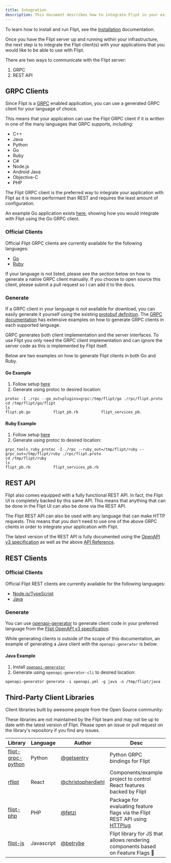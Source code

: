 ```yaml
---
title: Integration
description: This document describes how to integrate Flipt in your existing applications.
---
```


To learn how to install and run Flipt, see the [Installation](/installation)
documentation.

Once you have the Flipt server up and running within your infrastructure, the
next step is to integrate the Flipt client(s) with your applications that you
would like to be able to use with Flipt.

There are two ways to communicate with the Flipt server:

1. GRPC
2. REST API

## GRPC Clients

Since Flipt is a [GRPC](https://grpc.io/) enabled application, you can use a
generated GRPC client for your language of choice.

This means that your application can use the Flipt GRPC client if it is written
in one of the many languages that GRPC supports, including:

- C++
- Java
- Python
- Go
- Ruby
- C#
- Node.js
- Android Java
- Objective-C
- PHP

The Flipt GRPC client is the preferred way to integrate your application with
Flipt as it is more performant than REST and requires the least amount of
configuration.

An example Go application exists
[here](https://github.com/flipt-io/flipt/examples/basic), showing how you would
integrate with Flipt using the Go GRPC client.

### Official Clients

Official Flipt GRPC clients are currently available for the following languages:

- [Go](https://github.com/flipt-io/flipt-grpc-go)
- [Ruby](https://github.com/flipt-io/flipt-grpc-ruby)

If your language is not listed, please see the section below on how to generate
a native GRPC client manually. If you choose to open source this client, please
submit a pull request so I can add it to the docs.

### Generate

If a GRPC client in your language is not available for download, you can easily
generate it yourself using the existing
[protobuf definition](https://github.com/flipt-io/flipt/blob/main/rpc/flipt/flipt.proto).
The [GRPC documentation](https://grpc.io/docs/) has extensive examples on how to
generate GRPC clients in each supported language.

<Note>
  GRPC generates both client implementation and the server interfaces. To use
  Flipt you only need the GRPC client implementation and can ignore the server
  code as this is implemented by Flipt itself.
</Note>

Below are two examples on how to generate Flipt clients in both Go and Ruby.

#### Go Example

1. Follow setup [here](https://grpc.io/docs/quickstart/go/)
2. Generate using protoc to desired location:

```console
protoc -I ./rpc --go_out=plugins=grpc:/tmp/flipt/go ./rpc/flipt.proto
cd /tmp/flipt/go/flipt
ls
flipt.pb.go          flipt_pb.rb          flipt_services_pb.
```

#### Ruby Example

1. Follow setup [here](https://grpc.io/docs/quickstart/ruby/)
2. Generate using protoc to desired location:

```console
grpc_tools_ruby_protoc -I ./rpc --ruby_out=/tmp/flipt/ruby --grpc_out=/tmp/flipt/ruby ./rpc/flipt.proto
cd /tmp/flipt/ruby
ls
flipt_pb.rb          flipt_services_pb.rb
```

## REST API

Flipt also comes equipped with a fully functional REST API. In fact, the Flipt UI is completely backed by this same API. This means that anything that can be done in the Flipt UI can also be done via the REST API.

The Flipt REST API can also be used with any language that can make HTTP requests. This means that you don't need to use one of the above GRPC clients in order to integrate your application with Flipt.

The latest version of the REST API is fully documented using the [OpenAPI v3 specification](https://github.com/flipt-io/flipt-openapi) as well as the above [API Reference](/reference/flags/list-flags).

## REST Clients

### Official Clients

Official Flipt REST clients are currently available for the following languages:

- [Node.js/TypeScript](https://github.com/flipt-io/flipt-node)
- [Java](https://github.com/flipt-io/flipt-java)

### Generate

You can use [openapi-generator](https://openapi-generator.tech/) to generate client code in your preferred language from the [Flipt OpenAPI v3 specification](https://github.com/flipt-io/flipt-openapi).

While generating clients is outside of the scope of this documentation, an example of generating a Java client with the `openapi-generator` is below.

#### Java Example

1. Install
   [`openapi-generator`](https://openapi-generator.tech/docs/installation)
2. Generate using `openapi-generator-cli` to desired location:

```
openapi-generator generate -i openapi.yml -g java -o /tmp/flipt/java
```

## Third-Party Client Libraries

Client libraries built by awesome people from the Open Source community:

<Warning>
  These libraries are not maintained by the Flipt team and may not be up to date
  with the latest version of Flipt. Please open an issue or pull request on the
  library's repository if you find any issues.
</Warning>

| Library                                                             | Language   | Author                                                   | Desc                                                                                            |
| ------------------------------------------------------------------- | ---------- | -------------------------------------------------------- | ----------------------------------------------------------------------------------------------- |
| [flipt-grpc-python](https://github.com/getsentry/flipt-grpc-python) | Python     | [@getsentry](https://github.com/getsentry)               | Python GRPC bindings for Flipt                                                                  |
| [rflipt](https://github.com/christopherdiehl/rflipt)                | React      | [@christopherdiehl](https://github.com/christopherdiehl) | Components/example project to control React features backed by Flipt                            |
| [flipt-php](https://github.com/fetzi/flipt-php)                     | PHP        | [@fetzi](https://github.com/fetzi)                       | Package for evaluating feature flags via the Flipt REST API using [HTTPlug](http://httplug.io/) |
| [flipt-js](https://github.com/betrybe/flipt-js)                     | Javascript | [@betrybe](https://github.com/betrybe)                   | Flipt library for JS that allows rendering components based on Feature Flags 🎉                 |
